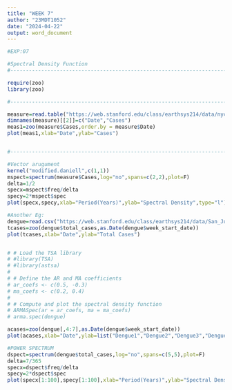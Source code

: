 ---
title: "WEEK 7"
author: "23MDT1052"
date: "2024-04-22"
output: word_document
---

```{r }
#EXP:07

#Spectral Density Function 
#------------------------------------------------------------------------------#

require(zoo)
library(zoo)

#------------------------------------------------------------------------------#

measure=read.table("https://web.stanford.edu/class/earthsys214/data/nycmeas.dat.txt",header=F)
dimnames(measure)[[2]]=c("Date","Cases")
meas1=zoo(measure$Cases,order.by = measure$Date)
plot(meas1,xlab="Date",ylab="Cases")


#------------------------------------------------------------------------------#

#Vector arugument 
kernel("modified.daniell",c(1,1))
mspect=spectrum(measure$Cases,log="no",spans=c(2,2),plot=F)
delta=1/2
specx=mspect$freq/delta
specy=2*mspect$spec
plot(specx,specy,xlab="Period(Years)",ylab="Spectral Density",type="l")

#Another Eg:
dengue=read.csv("https://web.stanford.edu/class/earthsys214/data/San_Juan_Training_Data.csv",header=T)
tcases=zoo(dengue$total_cases,as.Date(dengue$week_start_date))
plot(tcases,xlab="Date",ylab="Total Cases")


# # Load the TSA library
# #library(TSA)
# #library(astsa)
# 
# # Define the AR and MA coefficients
# ar_coefs <- c(0.5, -0.3)
# ma_coefs <- c(0.2, 0.4)
# 
# # Compute and plot the spectral density function
# ARMASpec(ar = ar_coefs, ma = ma_coefs)
# arma.spec(dengue)

acases=zoo(dengue[,4:7],as.Date(dengue$week_start_date))
plot(acases,xlab="Date",ylab=list("Dengue1","Dengue2","Dengue3","Dengue4"),main="ALL CAN BEEN SEEN")

#POWER SPECTRUM
dspect=spectrum(dengue$total_cases,log="no",spans=c(5,5),plot=F)
delta=7/365
specx=dspect$freq/delta
specy=2*dspect$spec
plot(specx[1:100],specy[1:100],xlab="Period(Years)",ylab="Spectral Density",type="l")


```



